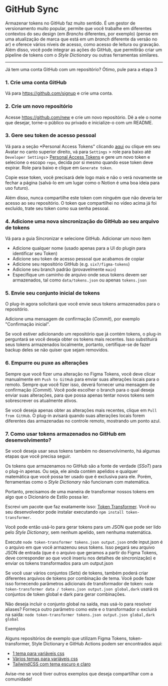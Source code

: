 # GitHub Sync

Armazenar tokens no GitHub faz muito sentido. É um gestor de versionamento muito popular, permite que você trabalhe em diferentes contextos do seu design (em *Branchs* diferentes, por exemplo) (pense em uma atualização de marca que está em um *branch* diferente da versão no ar) e oferece vários níveis de acesso, como acesso de leitura ou gravação. Além disso, você pode integrar as ações do GitHub, que permitirão criar um pipeline de tokens com o *Style Dictionary* ou outras ferramentas similares.

---



<ReactPlayer
  muted
  width="100%"
  height="auto"
  loop
  playing
  controls
  url="/github-sync.mp4"
/>


<Callout emoji="💡">
  Já tem uma conta GitHub com um repositório? Ótimo, pule para a etapa 3
</Callout>

### 1. Crie uma conta GitHub

Vá para https://github.com/signup e crie uma conta.

### 2. Crie um novo repositório

Acesse https://github.com/new e crie um novo repositório. Dê a ele o nome que desejar, torne-o público ou privado e inicialize-o com um README.

### 3. Gere seu token de acesso pessoal

Vá para a seção *Personal Access Tokens" clicando [aqui](https://github.com/settings/tokens) ou clique em seu Avatar no canto superior direito, vá para `Settings` > role para baixo até `Developer Settings`> [Personal Access Tokens](https://github.com/settings/tokens) e gere um novo token e selecione o escopo `repo`, decida por si mesmo quando esse token deve expirar. Role para baixo e clique em `Generate token`.

Copie esse token, você precisará dele logo mais e não o verá novamente se fechar a página (salvá-lo em um lugar como o Notion é uma boa ideia para uso futuro).

Além disso, nunca compartilhe este token com ninguém que não deveria ter acesso ao seu repositório. O token que compartilhei no vídeo acima já foi excluído, trate seu token como sua senha pessoal.

### 4. Adicione uma nova sincronização do GitHub ao seu arquivo de tokens

Vá para a guia Sincronizar e selecione GitHub. Adicionar um novo item

- Adicione qualquer nome (usado apenas para a UI do plugin para identificar seu Token)
- Adicione seu token de acesso pessoal que acabamos de copiar
- Adicione seu repositório GitHub (e.g. `six7/figma-tokens`)
- Adicione seu branch padrão (provavelmente `main`)
- Especifique um caminho de arquivo onde seus tokens devem ser armazenados, tal como `data/tokens.json` ou apenas `tokens.json`

### 5. Envie seu conjunto inicial de tokens

O plug-in agora solicitará que você envie seus tokens armazenados para o repositório.

Adicione uma mensagem de confirmação (*Commit*), por exemplo "Confirmação inicial".

Se você estiver adicionando um repositório que já contém tokens, o plug-in perguntará se você deseja obter os tokens mais recentes. Isso substituirá seus tokens armazenados localmente, portanto, certifique-se de fazer backup deles se não quiser que sejam removidos.

### 6. Empurre ou puxe as alterações

Sempre que você fizer uma alteração no Figma Tokens, você deve clicar manualmente em `Push to GitHub` para enviar suas alterações locais para o remoto. Sempre que você fizer isso, deverá fornecer uma mensagem de confirmação (*Commit*). Você pode escolher o branch para o qual deseja enviar suas alterações, para que possa apenas tentar novos tokens sem sobrescrever os atualmente ativos.

Se você deseja apenas obter as alterações mais recentes, clique em `Pull from GitHub`. O plug-in avisará quando suas alterações locais forem diferentes das armazenadas no controle remoto, mostrando um ponto azul.

### 7. Como usar tokens armazenados no GitHub em desenvolvimento?

Se você deseja usar seus tokens também no desenvolvimento, há algumas etapas que você precisa seguir.

Os tokens que armazenamos no GitHub são a fonte de verdade (*SSoT*) para o plug-in apenas. Ou seja, ele ainda contém apelidos e qualquer matemática que você possa ter usado que é exclusiva para ele. Porém, ferramentas como o *Style Dictionary* não funcionam com matemática.

Portanto, precisamos de uma maneira de transformar nossos tokens em algo que o Dicionário de Estilo possa ler.

Escrevi um pacote que faz exatamente isso: [Token Transformer](https://www.npmjs.com/package/token-transformer). Você ou seu desenvolvedor pode instalar executando `npm install token-transformer`.

Você pode então usá-lo para gerar tokens para um JSON que pode ser lido pelo *Style Dictionary*, sem nenhum apelido, sem nenhuma matemática.

Execute `node token-transformer tokens.json output.json` onde input.json é o arquivo em que você armazenou seus tokens. Isso pegará seu arquivo JSON de entrada (que é o arquivo que geramos a partir do Figma Tokens, deve corresponder ao que você inseriu nos detalhes de sincronização) e enviar os tokens transformados para um output.json

Se você usar vários conjuntos (*Sets*) de tokens, também poderá criar diferentes arquivos de tokens por combinação de tema. Você pode fazer isso fornecendo parâmetros adicionais de transformador de token: `node token-transformer data / tokens.json output.json global,dark` usará os conjuntos de token global e dark para gerar combinações.

Não deseja incluir o conjunto global na saída, mas usá-lo para resolver aliases? Forneça outro parâmetro como este e o transformador o excluirá na saída: `node token-transformer tokens.json output.json global,dark global`


<Callout emoji="💡">
  Exemplos

  Alguns repositórios de exemplo que utilizam Figma Tokens, token-transformer, Style Dictionary e GitHub Actions podem ser encontrados aqui:

  - [1 tema para variáveis css](https://github.com/six7/figma-tokens-example)
  - [Vários temas para variáveis css](https://github.com/six7/figma-tokens-example-multi)
  - [TailwindCSS com tema escuro e claro](https://github.com/six7/figma-tokens-example-tailwindcss)
  
  Avise-me se você tiver outros exemplos que deseja compartilhar com a comunidade!
</Callout>
